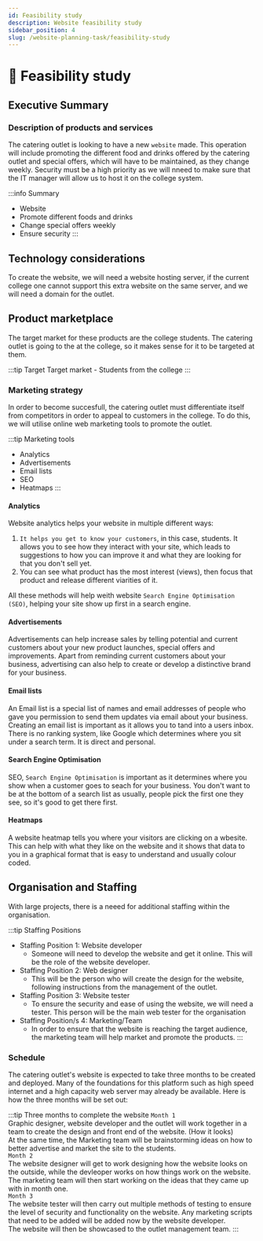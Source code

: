 ```yaml
---
id: Feasibility study
description: Website feasibility study
sidebar_position: 4
slug: /website-planning-task/feasibility-study
---
```


# 📝 Feasibility study


## Executive Summary

### Description of products and services
The catering outlet is looking to have a new `website` made. This operation will include promoting the different food and drinks offered by the catering outlet and special offers, which will have to be maintained, as they change weekly. Security must be a high priority as we will nneed to make sure that the IT manager will allow us to host it on the college system. 

:::info Summary
- Website <br />
- Promote different foods and drinks <br />
- Change special offers weekly <br />
- Ensure security
:::

## Technology considerations

To create the website, we will need a website hosting server, if the current college one cannot support this extra website on the same server, and we will need a domain for the outlet. 

## Product marketplace

The target market for these products are the college students. The catering outlet is going to the at the college, so it makes sense for it to be targeted at them. 

:::tip Target
Target market - Students from the college
:::

### Marketing strategy
In order to become succesfull, the catering outlet must differentiate itself from competitors in order to appeal to customers in the college. To do this, we will utilise online web marketing tools to promote the outlet. 

:::tip Marketing tools
- Analytics 
- Advertisements 
- Email lists 
- SEO 
- Heatmaps 
:::

#### Analytics
Website analytics helps your website in multiple different ways: <br />
1. `It helps you get to know your customers`, in this case, students. It allows you to see how they interact with your site, which leads to suggestions to how you can improve it and what they are looking for that you don't sell yet. <br />
2. You can see what product has the most interest (views), then focus that product and release different viarities of it. <br />

All these methods will help weith website `Search Engine Optimisation (SEO)`, helping your site show up first in a search engine. 

#### Advertisements
Advertisements can help increase sales by telling potential and current customers about your new product launches, special offers and improvements. Apart from reminding current customers about your business, advertising can also help to create or develop a distinctive brand for your business.

#### Email lists
An Email list is a special list of names and email addresses of people who gave you permission to send them updates via email about your business. <br />
Creating an email list is important as it allows you to tand into a users inbox. There is no ranking system, like Google which determines where you sit under a search term. It is direct and personal. <br />

#### Search Engine Optimisation
SEO, `Search Engine Optimisation` is important as it determines where you show when a customer goes to seach for your business. You don't want to be at the bottom of a search list as usually, people pick the first one they see, so it's good to get there first.

#### Heatmaps
A website heatmap tells you where your visitors are clicking on a wbesite. This can help with what they like on the website and it shows that data to you in a graphical format that is easy to understand and usually colour coded. 

## Organisation and Staffing
With large projects, there is a neeed for additional staffing within the organisation. <br />

:::tip Staffing Positions
- Staffing Position 1: Website developer
  - Someone will need to develop the website and get it online. This will be the role of the website developer. 
- Staffing Position 2: Web designer
  -  This will be the person who will create the design for the website, following instructions from the management of the outlet. 
- Staffing Position 3: Website tester
  - To ensure the security and ease of using the website, we will need a tester. This person will be the main web tester for the organisation
- Staffing Position/s 4: Marketing/Team
  - In order to ensure that the website is reaching the target audience, the marketing team will help market and promote the products. 
:::

### Schedule

The catering outlet's website is expected to take three months to be created and deployed. Many of the foundations for this platform such as high speed internet and a high capacity web server may already be available. Here is how the three months will be set out: <br />

:::tip Three months to complete the website
`Month 1` <br /> 
Graphic designer, website developer and the outlet will work together in a team to create the design and front end of the website. (How it looks) <br />
At the same time, the Marketing team will be brainstorming ideas on how to better advertise and market the site to the students. <br />
`Month 2` <br />
The website designer will get to work designing how the website looks on the outside, while the devleoper works on how things work on the website. <br />
The marketing team will then start working on the ideas that they came up with in month one. <br />
`Month 3` <br />
The website tester will then carry out multiple methods of testing to ensure the level of security and functionality on the website. Any marketing scripts that need to be added will be added now by the website developer. <br />
The website will then be showcased to the outlet management team. 
:::

